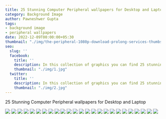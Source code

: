 ```yaml
---
title: 25 Stunning Computer Peripheral wallpapers for Desktop and Laptop
category: Background Image
author: Pawneshwer Gupta
tags:
- background image
- peripheral wallpapers
date: 2022-12-09T00:00:00+05:30
thumbnail: "./img/the-peripheral-1080p-download-prolong-services-thumbs.jpg"
seo:
  slug: ''
  facebook:
    title: ''
    description: In this collection of graphics you can find 25 stunning computer peripheral wallpapers. All wallpapers are licensed under commercial-use waiver.
    thumbnail: "./img/1.jpg"
  twitter:
    title: ''
    description: In this collection of graphics you can find 25 stunning computer peripheral wallpapers. All wallpapers are licensed under commercial-use waiver.
    thumbnail: "./img/2.jpg"
---
```

25 Stunning Computer Peripheral wallpapers for Desktop and Laptop

![](./img/the-peripheral-1080p-download-1.jpg)
![](./img/the-peripheral-1080p-download-2.jpg)
![](./img/the-peripheral-1080p-download-3.jpg)
![](./img/the-peripheral-1080p-download-4.jpg)
![](./img/the-peripheral-1080p-download-5.jpg)
![](./img/the-peripheral-1080p-download-6.jpg)
![](./img/the-peripheral-1080p-download-7.jpg)
![](./img/the-peripheral-1080p-download-8.jpg)
![](./img/the-peripheral-1080p-download-9.jpg)
![](./img/the-peripheral-1080p-download-10.jpg)
![](./img/the-peripheral-1080p-download-11.jpg)
![](./img/the-peripheral-1080p-download-12.jpg)
![](./img/the-peripheral-1080p-download-13.jpg)
![](./img/the-peripheral-1080p-download-14.jpg)
![](./img/the-peripheral-1080p-download-15.jpg)
![](./img/the-peripheral-1080p-download-16.jpg)
![](./img/the-peripheral-1080p-download-17.jpg)
![](./img/the-peripheral-1080p-download-18.jpg)
![](./img/the-peripheral-1080p-download-19.jpg)
![](./img/the-peripheral-1080p-download-20.jpg)
![](./img/the-peripheral-1080p-download-21.jpg)
![](./img/the-peripheral-1080p-download-22.jpg)
![](./img/the-peripheral-1080p-download-23.jpg)
![](./img/the-peripheral-1080p-download-24.jpg)
![](./img/the-peripheral-1080p-download-25.jpg)
